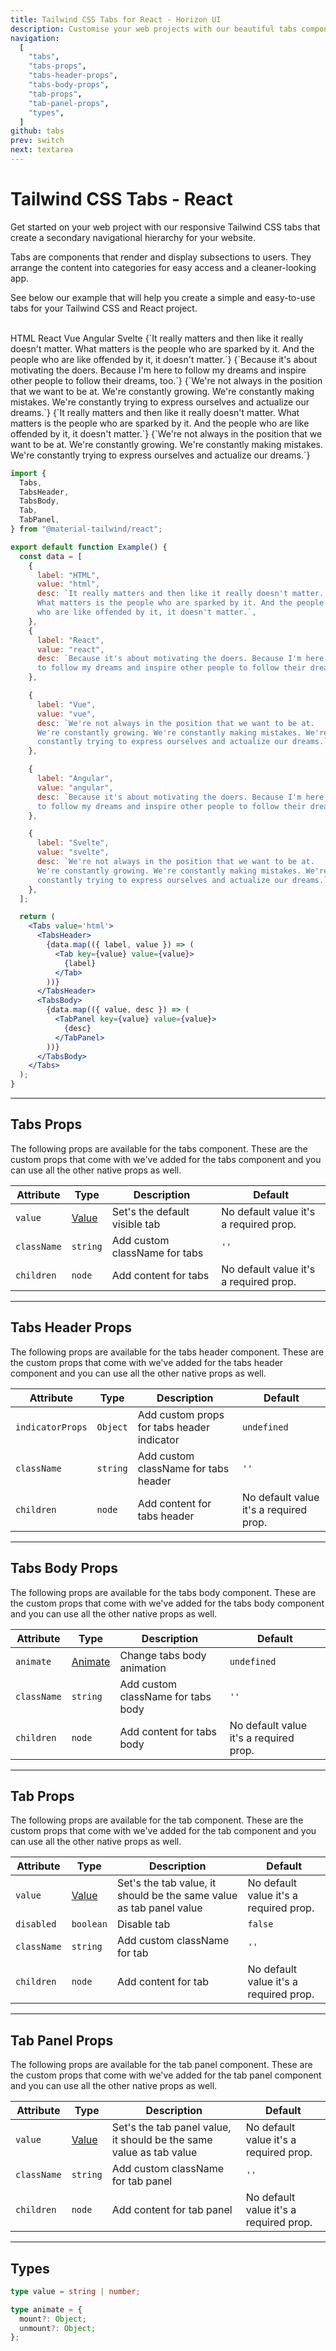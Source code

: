 ```yaml
---
title: Tailwind CSS Tabs for React - Horizon UI
description: Customise your web projects with our beautiful tabs component for Tailwind CSS and React using Material Design guidelines.
navigation:
  [
    "tabs",
    "tabs-props",
    "tabs-header-props",
    "tabs-body-props",
    "tab-props",
    "tab-panel-props",
    "types",
  ]
github: tabs
prev: switch
next: textarea
---
```


# Tailwind CSS Tabs - React

Get started on your web project with our responsive Tailwind CSS tabs that create a secondary navigational hierarchy for your website.

Tabs are components that render and display subsections to users. They arrange the content into categories for easy access and a cleaner-looking app.

See below our example that will help you create a simple and easy-to-use tabs for your Tailwind CSS and React project.

<br />

<ComponentCard id='tabs'>
  <Tabs value='html'>
    <TabsHeader>
      <Tab value='html'>HTML</Tab>
      <Tab value='react'>React</Tab>
      <Tab value='vue'>Vue</Tab>
      <Tab value='angular'>Angular</Tab>
      <Tab value='svelte'>Svelte</Tab>
    </TabsHeader>
    <TabsBody>
      <TabPanel value='html'>
        {`It really matters and then like it really doesn't matter. What
          matters is the people who are sparked by it. And the people who are
          like offended by it, it doesn't matter.`}
      </TabPanel>
      <TabPanel value='react'>
        {`Because it's about motivating the doers. Because I'm here
          to follow my dreams and inspire other people to follow their dreams, too.`}
      </TabPanel>
      <TabPanel value='vue'>
        {`We're not always in the position that we want to be at.
          We're constantly growing. We're constantly making mistakes.
          We're constantly trying to express ourselves and actualize our
          dreams.`}
      </TabPanel>
      <TabPanel value='angular'>
        {`It really matters and then like it really doesn't matter. What
          matters is the people who are sparked by it. And the people who are
          like offended by it, it doesn't matter.`}
      </TabPanel>
      <TabPanel value='svelte'>
        {`We're not always in the position that we want to be at.
          We're constantly growing. We're constantly making mistakes.
          We're constantly trying to express ourselves and actualize our
          dreams.`}
      </TabPanel>
    </TabsBody>
  </Tabs>
</ComponentDemo>

```jsx showLineNumbers
import {
  Tabs,
  TabsHeader,
  TabsBody,
  Tab,
  TabPanel,
} from "@material-tailwind/react";

export default function Example() {
  const data = [
    {
      label: "HTML",
      value: "html",
      desc: `It really matters and then like it really doesn't matter.
      What matters is the people who are sparked by it. And the people 
      who are like offended by it, it doesn't matter.`,
    },
    {
      label: "React",
      value: "react",
      desc: `Because it's about motivating the doers. Because I'm here
      to follow my dreams and inspire other people to follow their dreams, too.`,
    },

    {
      label: "Vue",
      value: "vue",
      desc: `We're not always in the position that we want to be at.
      We're constantly growing. We're constantly making mistakes. We're 
      constantly trying to express ourselves and actualize our dreams.`,
    },

    {
      label: "Angular",
      value: "angular",
      desc: `Because it's about motivating the doers. Because I'm here
      to follow my dreams and inspire other people to follow their dreams, too.`,
    },

    {
      label: "Svelte",
      value: "svelte",
      desc: `We're not always in the position that we want to be at.
      We're constantly growing. We're constantly making mistakes. We're 
      constantly trying to express ourselves and actualize our dreams.`,
    },
  ];

  return (
    <Tabs value='html'>
      <TabsHeader>
        {data.map(({ label, value }) => (
          <Tab key={value} value={value}>
            {label}
          </Tab>
        ))}
      </TabsHeader>
      <TabsBody>
        {data.map(({ value, desc }) => (
          <TabPanel key={value} value={value}>
            {desc}
          </TabPanel>
        ))}
      </TabsBody>
    </Tabs>
  );
}
```

---

## Tabs Props

<span id='tabs-props' className='scroll-mt-48' />
The following props are available for the tabs component. These are the custom props
that come with we've added for the tabs component and you can use all the other native
props as well.

| Attribute   | Type                      | Description                   | Default                                |
| ----------- | ------------------------- | ----------------------------- | -------------------------------------- |
| `value`     | [Value](#types)           | Set's the default visible tab | No default value it's a required prop. |
| `className` | <Code small>string</Code> | Add custom className for tabs | `''`                                   |
| `children`  | <Code small>node</Code>   | Add content for tabs          | No default value it's a required prop. |

---

## Tabs Header Props

<span id='tabs-header-props' className='scroll-mt-48' />
The following props are available for the tabs header component. These are the custom
props that come with we've added for the tabs header component and you can use all
the other native props as well.

| Attribute        | Type                      | Description                                | Default                                |
| ---------------- | ------------------------- | ------------------------------------------ | -------------------------------------- |
| `indicatorProps` | <Code small>Object</Code> | Add custom props for tabs header indicator | <Code small>undefined</Code>           |
| `className`      | <Code small>string</Code> | Add custom className for tabs header       | `''`                                   |
| `children`       | <Code small>node</Code>   | Add content for tabs header                | No default value it's a required prop. |

---

## Tabs Body Props

<span id='tabs-body-props' className='scroll-mt-48' />
The following props are available for the tabs body component. These are the custom
props that come with we've added for the tabs body component and you can use all
the other native props as well.

| Attribute   | Type                      | Description                        | Default                                |
| ----------- | ------------------------- | ---------------------------------- | -------------------------------------- |
| `animate`   | [Animate](#types)         | Change tabs body animation         | <Code small>undefined</Code>           |
| `className` | <Code small>string</Code> | Add custom className for tabs body | `''`                                   |
| `children`  | <Code small>node</Code>   | Add content for tabs body          | No default value it's a required prop. |

---

## Tab Props

<span id='tab-props' className='scroll-mt-48' />
The following props are available for the tab component. These are the custom props
that come with we've added for the tab component and you can use all the other native
props as well.

| Attribute   | Type                       | Description                                                         | Default                                |
| ----------- | -------------------------- | ------------------------------------------------------------------- | -------------------------------------- |
| `value`     | [Value](#types)            | Set's the tab value, it should be the same value as tab panel value | No default value it's a required prop. |
| `disabled`  | <Code small>boolean</Code> | Disable tab                                                         | <Code small>false</Code>               |
| `className` | <Code small>string</Code>  | Add custom className for tab                                        | `''`                                   |
| `children`  | <Code small>node</Code>    | Add content for tab                                                 | No default value it's a required prop. |

---

## Tab Panel Props

<span id='tab-panel-props' className='scroll-mt-48' />
The following props are available for the tab panel component. These are the custom
props that come with we've added for the tab panel component and you can use all
the other native props as well.

| Attribute   | Type                      | Description                                                         | Default                                |
| ----------- | ------------------------- | ------------------------------------------------------------------- | -------------------------------------- |
| `value`     | [Value](#types)           | Set's the tab panel value, it should be the same value as tab value | No default value it's a required prop. |
| `className` | <Code small>string</Code> | Add custom className for tab panel                                  | `''`                                   |
| `children`  | <Code small>node</Code>   | Add content for tab panel                                           | No default value it's a required prop. |

---

## Types

<span id='types' className='scroll-mt-48' />

```ts
type value = string | number;
```

```ts
type animate = {
  mount?: Object;
  unmount?: Object;
};
```
